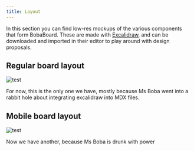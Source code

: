 ```yaml
---
title: Layout
---
```


In this section you can find low-res mockups of the various components that form
BobaBoard. These are made with [Excalidraw](htttps://www.excalidraw.com), and
can be downloaded and imported in their editor to play around with design
proposals.

## Regular board layout

![test](./board_background.excalidraw)

For now, this is the only one we have, mostly because Ms Boba went into a rabbit
hole about integrating excalidraw into MDX files.

## Mobile board layout

![test](./mobile-board.excalidraw)

Now we have another, because Ms Boba is drunk with power
